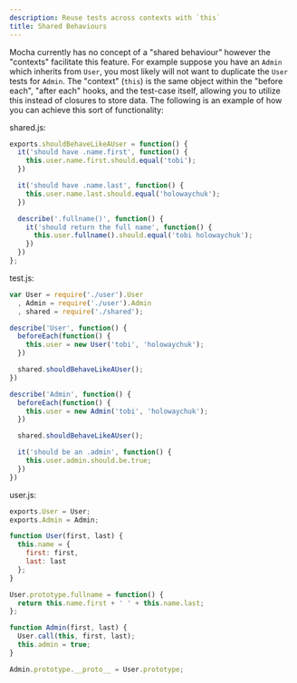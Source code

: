 ```yaml
---
description: Reuse tests across contexts with `this`
title: Shared Behaviours
---
```


Mocha currently has no concept of a "shared behaviour" however the "contexts" facilitate this feature. For example suppose you have an `Admin` which inherits from `User`, you most likely will not want to duplicate the `User` tests for `Admin`. The "context" (`this`) is the same object within the "before each", "after each" hooks, and the test-case itself, allowing you to utilize this instead of closures to store data. The following is an example of how you can achieve this sort of functionality:

shared.js:

```js
exports.shouldBehaveLikeAUser = function() {
  it('should have .name.first', function() {
    this.user.name.first.should.equal('tobi');
  })

  it('should have .name.last', function() {
    this.user.name.last.should.equal('holowaychuk');
  })

  describe('.fullname()', function() {
    it('should return the full name', function() {
      this.user.fullname().should.equal('tobi holowaychuk');
    })
  })
};
```

test.js:

```js
var User = require('./user').User
  , Admin = require('./user').Admin
  , shared = require('./shared');

describe('User', function() {
  beforeEach(function() {
    this.user = new User('tobi', 'holowaychuk');
  })

  shared.shouldBehaveLikeAUser();
})

describe('Admin', function() {
  beforeEach(function() {
    this.user = new Admin('tobi', 'holowaychuk');
  })

  shared.shouldBehaveLikeAUser();

  it('should be an .admin', function() {
    this.user.admin.should.be.true;
  })
})
```

user.js:

```js
exports.User = User;
exports.Admin = Admin;

function User(first, last) {
  this.name = {
    first: first,
    last: last
  };
}

User.prototype.fullname = function() {
  return this.name.first + ' ' + this.name.last;
};

function Admin(first, last) {
  User.call(this, first, last);
  this.admin = true;
}

Admin.prototype.__proto__ = User.prototype;
```
